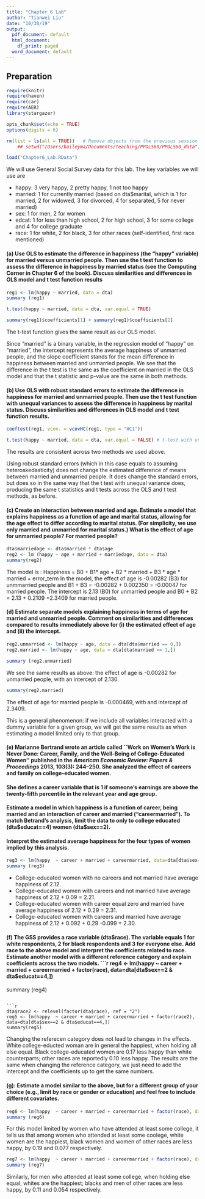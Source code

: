 ```yaml
---
title: "Chapter 6 Lab"
author: "Tianwei Liu"
date: "10/30/19"
output:
  pdf_document: default
  html_document:
    df_print: paged
  word_document: default
---
```

## Preparation
```r
require(knitr)
require(haven)
require(car)
require(AER)
library(stargazer)

opts_chunk$set(echo = TRUE)
options(digits = 6)
```

```r
rm(list = ls(all = TRUE))   # Remove objects from the previous session
    ## setwd("/Users/baileyma/Documents/Teaching/PPOL560/PPOL560_data")
```



```r
load("Chapter6_Lab.RData")
```

We will use General Social Survey data for this lab.
The key variables we will use are

 - happy: 3 very happy, 2 pretty happy, 1 not too happy
 - married: 1 for currently married (based on dta$marital, which is 1 for married, 2 for widowed, 3 for divorced, 4 for separated, 5 for never married)
 - sex: 1 for men, 2 for women
 - edcat: 1 for less than high school, 2 for high school, 3 for some college and 4 for college graduate
 - race: 1 for white, 2 for black, 3 for other races (self-identified, first race mentioned)


#### (a) Use OLS to estimate the difference in happiness (the "happy" variable) for married versus unmarried people.  Then use the t test function to assess the difference in happiness by married status (see the Computing Corner in Chapter 6 of the book). Discuss similarities and differences in OLS model and t test function results

```r
reg1 <- lm(happy ~ married, data = dta)
summary (reg1)
```

```r
t.test(happy ~ married, data = dta, var.equal = TRUE)
```
```r
summary(reg1)$coefficients[1] + summary(reg1)$coefficients[2]
```

The t-test function gives the same result as our OLS model. 

Since "married" is a binary variable, in the regression model of "happy" on "married", the intercept represents the average happiness of unmarried people, and the slope coefficient stands for the mean difference in happiness between married and unmarried people.   We see that the difference in the t test is the same as the coefficient on married in the OLS model and that the t statistic and p-value are the same in both methods.

#### (b) Use OLS with robust standard errors to estimate the difference in happiness for married and unmarried people.  Then use the t test function with unequal variances to assess the difference in happiness by marital status.  Discuss similarities and differences in OLS model and t test function results.

```r
coeftest(reg1, vcov. = vcovHC(reg1, type = "HC1"))
```
```r
t.test(happy ~ married, data = dta, var.equal = FALSE) # t-test with unequal variance
```

The results are consistent across two methods we used above.

Using robust standard errors (which in this case equals to assuming heteroskedasticity) does not change the estimated difference of means between married and unmarried people.  It does change the standard errors, but does so in the same way that the t test with unequal variance does, producing the same t statistics and t tests across the OLS and t test methods, as before.

#### (c)  Create an interaction between married and age.  Estimate a model that explains happiness as a function of age and marital status, allowing for the age effect to differ according to marital status.   (For simplicity, we use only married and unmarried for marital status.)  What is the effect of age for unmarried people?  For married people?
```r
dta$marriedage <- dta$married * dta$age
reg2 <- lm (happy ~ age + married + marriedage, data = dta)
summary(reg2)
```
The model is : Happiness = B0 + B1* age + B2 * married + B3 * age * married + error_term
In the model, the effect of age is -0.00282 (B3) for unmmarried people and  B1 + B3 = -0.00282 +  0.002350 =  -0.00047 for married people.  The intercept is 2.13 (B0) for unmarried people and B0 + B2 = 2.13 + 0.2109  =2.3409 for married people.

#### (d) Estimate separate models explaining happiness in terms of age for married and unmarried people.  Comment on similarities and differences compared to results immediately above for (i) the estimated effect of age and (ii) the intercept.
```r
reg2.unmarried <- lm(happy ~ age, data = dta[dta$married == 0,])
reg2.married <- lm(happy ~ age, data = dta[dta$married == 1,])
```

```r
summary (reg2.unmarried)
```
We see the same results as above: the effect of age is -0.00282 for unmarried people, with an intercept of 2.130.
```r
summary(reg2.married)
```
The effect of age for married people is -0.000469, with and intercept of 2.3409.

This is a general phenomenon: if we include all variables interacted with a dummy variable for a given group, we will get the same results as when estimating a model limited only to that group.

#### (e) Marianne Bertrand wrote an article called ``Work on Women’s Work is Never Done: Career, Family, and the Well-Being of College-Educated Women'' published in the *American Economic Review: Papers & Proceedings* 2013, 103(3): 244–250.  She analyzed the effect of careers and family on college-educated women.

#### She defines a career variable that is 1 if someone's earnings are above the twenty-fifth percentile in the relevant year and age group.

#### Estimate a model in which happiness is a function of career, being married and an interaction of career and married ("careermarried"). To match Betrand's analysis, limit the data to only to college educated (dta\$educat==4) women (dta\$sex==2).

#### Interpret the estimated average happiness for the four types of women implied by this analysis.

```r
reg3 <- lm(happy  ~ career + married + careermarried, data=dta[dta$sex==2 & dta$educat==4,])
summary (reg3)
```

- College-educated women with no careers and not married have average happiness of 2.12.
- College-educated women with careers and not married have average happiness of 2.12 + 0.09 = 2.21.  
- College-educated women with career equal zero and married have average happiness of 2.12 + 0.29 = 2.31.  
- College-educated women with careers and married have average happiness of 2.12 + 0.092 + 0.29 -0.099 = 2.30.  

#### (f) The GSS provides a race variable (dta$race).  The variable equals 1 for white respondents, 2 for black respondents and 3 for everyone else.  Add race to the above model and interpret the coefficients related to race. Estimate another model with a different reference category and explain coefficients across the two models.
```r
reg4 <- lm(happy  ~ career + married + careermarried + factor(race), data=dta[dta$sex==2 & dta$educat==4,])
summary (reg4)
```

```r
dta$race2 <- relevel(factor(dta$race), ref = "2") 
reg5 <- lm(happy  ~ career + married + careermarried + factor(race2), data=dta[dta$sex==2 & dta$educat==4,])
summary(reg5)
```

Changing the referecen category does not lead to changes in the effects. White college-educted woman are in general the happiest, when holding all else equal. Black college-educated women are 0.17 less happy than white counterparts; other races are reportedly 0.10 less happy. The results are the same when changing the reference category, we just need to add the intercept and the coefficients up to get the same numbers. 

#### (g): Estimate a model similar to the above, but for a different group of your choice (e.g., limit by race or gender or education) and feel free to include different covariates.

```r
reg6 <- lm(happy  ~ career + married + careermarried + factor(race), data=dta[dta$sex==2 & (dta$educat==4 | dta$educat == 3),])
summary (reg6)
```

For this model limited by women who have attended at least some college, it tells us that among women who attended at least some coolege, white women are the happiest, black women and women of other races are less happy, by 0.19 and 0.077 respectively. 

```r
reg7 <- lm(happy  ~ career + married + careermarried + factor(race), data=dta[dta$sex==1 & (dta$educat==4 | dta$educat == 3),])
summary (reg7)
```
Similarly, for men who attended at least some college, when holding else equal, whites are the happiest; blacks and men of other races are less happy, by 0.11 and 0.054 respectively.